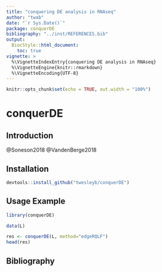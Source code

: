 ```yaml
---
title: "conquering DE analysis in RNAseq"
author: "twab"
date: "`r Sys.Date()`"
package: conquerDE
bibliography: "../inst/REFERENCES.bib"
output:
  BiocStyle::html_document:
    toc: true
vignette: >
  %\VignetteIndexEntry{conquering DE analysis in RNAseq}
  %\VignetteEngine{knitr::rmarkdown}
  %\VignetteEncoding{UTF-8}
---
```



```r
knitr::opts_chunk$set(echo = TRUE, out.width = "100%")
```

# conquerDE

## Introduction

@Soneson2018
@VandenBerge2018

## Installation

```r

devtools::install_github("twesleyb/conquerDE")

```

## Usage Example

```r

library(conquerDE)

```

```r

data(L)

res <- conquerDE(L, method="edgeRQLF")
head(res)

```

## Bibliography

